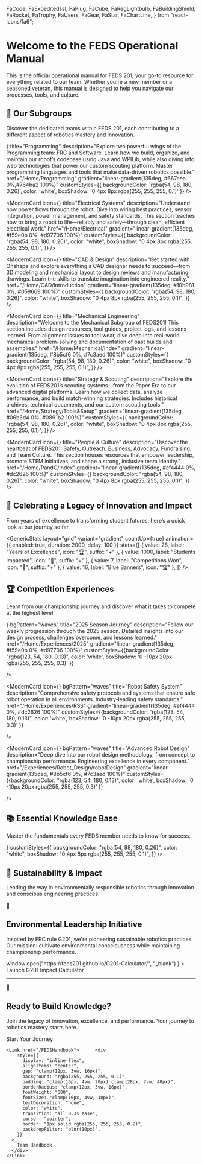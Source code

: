   FaCode,
  FaExpeditedssl,
  FaPlug,
  FaCube,
  FaRegLightbulb,
  FaBuildingShield,
  FaRocket,
  FaTrophy,
  FaUsers,
  FaGear,
  FaStar,
  FaChartLine,
} from "react-icons/fa6";

# Welcome to the FEDS Operational Manual

This is the official operational manual for FEDS 201, your go-to resource for everything related to our team. Whether you're a new member or a seasoned veteran, this manual is designed to help you navigate our processes, tools, and culture.



## 🚀 Our Subgroups

Discover the dedicated teams within FEDS 201, each contributing to a different aspect of robotics mastery and innovation.

<div style={{
  display: 'grid',
  gridTemplateColumns: 'repeat(auto-fit, minmax(min(350px, 100%), 1fr))',
  gap: 'clamp(16px, 4vw, 32px)',
  margin: 'clamp(30px, 8vw, 60px) 0',
  padding: '0 clamp(16px, 4vw, 0px)'
}}>
 <ModernCard
  icon={<FaCode />}
  title="Programming"
  description="Explore two powerful wings of the Programming team: FRC  and Software. Learn how we build, organize, and maintain our robot’s codebase using Java and WPILib, while also diving into web technologies that power our custom scouting platform. Master programming languages and tools that make data-driven robotics possible."
  href="/Home/Programming"
  gradient="linear-gradient(135deg, #667eea 0%,#764ba2 100%)"
  customStyles={{ backgroundColor: 'rgba(54, 98, 180, 0.26)', color: 'white', boxShadow: '0 4px 8px rgba(255, 255, 255, 0.1)' }}
/>

<ModernCard
  icon={<FaPlug />}
  title="Electrical Systems"
  description="Understand how power flows through the robot. Dive into wiring best practices, sensor integration, power management, and safety standards. This section teaches how to bring a robot to life—reliably and safely—through clean, efficient electrical work."
  href="/Home/Electrical"
  gradient="linear-gradient(135deg, #f59e0b 0%, #d97706 100%)"
  customStyles={{
    backgroundColor: "rgba(54, 98, 180, 0.26)",
    color: "white",
    boxShadow: "0 4px 8px rgba(255, 255, 255, 0.1)",
  }}
/>

<ModernCard
  icon={<FaCube />}
  title="CAD & Design"
  description="Get started with Onshape and explore everything a CAD designer needs to succeed—from 3D modeling and mechanical layout to design reviews and manufacturing drawings. Learn the skills to translate imagination into engineered reality."
  href="/Home/CAD/Introduction"
  gradient="linear-gradient(135deg, #10b981 0%, #059669 100%)"
  customStyles={{
    backgroundColor: "rgba(54, 98, 180, 0.26)",
    color: "white",
    boxShadow: "0 4px 8px rgba(255, 255, 255, 0.1)",
  }}
/>

<ModernCard
  icon={<ImCogs />}
  title="Mechanical Engineering"
  description="Welcome to the Mechanical Subgroup of FEDS201! This section includes design resources, tool guides, project logs, and lessons learned. From alignment issues to tool wear, dive deep into real-world mechanical problem-solving and documentation of past builds and assemblies."
  href="/Home/Mechanical/Index"
  gradient="linear-gradient(135deg, #8b5cf6 0%, #7c3aed 100%)"
  customStyles={{
    backgroundColor: "rgba(54, 98, 180, 0.26)",
    color: "white",
    boxShadow: "0 4px 8px rgba(255, 255, 255, 0.1)",
  }}
/>

<ModernCard
  icon={<FaRegLightbulb />}
  title="Strategy & Scouting"
  description="Explore the evolution of FEDS201’s scouting systems—from the Paper Era to our advanced digital platforms. Learn how we collect data, analyze performance, and build match-winning strategies. Includes historical archives, technical documents, and our custom scouting tools."
  href="/Home/Strategy/Tools&Setup"
  gradient="linear-gradient(135deg, #06b6d4 0%, #0891b2 100%)"
  customStyles={{
    backgroundColor: "rgba(54, 98, 180, 0.26)",
    color: "white",
    boxShadow: "0 4px 8px rgba(255, 255, 255, 0.1)",
  }}
/>

<ModernCard
  icon={<FaBuildingShield />}
  title="People & Culture"
  description="Discover the heartbeat of FEDS201: Safety, Outreach, Business, Advocacy, Fundraising, and Team Culture. This section houses resources that empower leadership, promote STEM initiatives, and shape a strong, inclusive team identity."
  href="/Home/PandC/Index"
  gradient="linear-gradient(135deg, #ef4444 0%, #dc2626 100%)"
  customStyles={{
    backgroundColor: "rgba(54, 98, 180, 0.26)",
    color: "white",
    boxShadow: "0 4px 8px rgba(255, 255, 255, 0.1)",
  }}
/>

</div>

## 🚀 Celebrating a Legacy of Innovation and Impact

From years of excellence to transforming student futures, here’s a quick look at our journey so far.

<GenericStats
  layout="grid"
  variant="gradient"
  countUp={true}
  animation={{ enabled: true, duration: 2000, delay: 100 }}
  stats={[
    { value: 28, label: "Years of Excellence", icon: "🏆", suffix: "+" },
    { value: 1000, label: "Students Impacted", icon: "👥", suffix: "+" },
    { value: 7, label: "Competitions Won", icon: "🥇", suffix: "+" },
    { value: 16, label: "Blue Banners", icon: "🏆" },
  ]}
/>

## 🏆 Competition Experiences

Learn from our championship journey and discover what it takes to compete at the highest level.

<div style={{
  display: 'grid',
  gridTemplateColumns: 'repeat(auto-fit, minmax(min(300px, 100%), 1fr))',
  gap: 'clamp(16px, 4vw, 32px)',
  margin: 'clamp(30px, 8vw, 60px) 0',
  padding: '0 clamp(16px, 4vw, 0px)'
}}>
  <ModernCard
    icon={<FaTrophy/>}
    bgPattern="waves"
    title="2025 Season Journey"
    description="Follow our weekly progression through the 2025 season. Detailed insights into our design process, challenges overcome, and lessons learned."
    href="/Home/Experiences/2025"
    gradient="linear-gradient(135deg, #f59e0b 0%, #d97706 100%)"
    customStyles={{backgroundColor: "rgba(123, 54, 180, 0.13)", color: 'white', boxShadow: '0 -10px 20px rgba(255, 255, 255, 0.3)' }}

/>

  <ModernCard
    icon={<FaRobot/>}
    bgPattern="waves"
    title="Robot Safety System"
    description="Comprehensive safety protocols and systems that ensure safe robot operation in all environments. Industry-leading safety standards."
    href="/Home/Experiences/RSS"
    gradient="linear-gradient(135deg, #ef4444 0%, #dc2626 100%)"
    customStyles={{backgroundColor: "rgba(123, 54, 180, 0.13)", color: 'white', boxShadow: '0 -10px 20px rgba(255, 255, 255, 0.3)' }}

/>

  <ModernCard
    icon={<FaGear/>}
    bgPattern="waves"
    title="Advanced Robot Design"
    description="Deep dive into our robot design methodology, from concept to championship performance. Engineering excellence in every component."
    href="/Experiences/Robot_Design/robotDesign"
    gradient="linear-gradient(135deg, #8b5cf6 0%, #7c3aed 100%)"
    customStyles={{backgroundColor: "rgba(123, 54, 180, 0.13)", color: 'white', boxShadow: '0 -10px 20px rgba(255, 255, 255, 0.3)' }}

/>

</div>

## 📚 Essential Knowledge Base

Master the fundamentals every FEDS member needs to know for success.

<div
  style={{
    display: "grid",
    gridTemplateColumns: "repeat(auto-fit, minmax(min(350px, 100%), 1fr))",
    gap: "clamp(16px, 4vw, 32px)",
    margin: "clamp(30px, 8vw, 60px) 0",
    padding: "0 clamp(16px, 4vw, 0px)",
  }}
>
  <ModernCard
    title="FEDS Handbook"
    description="The complete guide to everything you need to know as a FEDS member. Team structure, culture, tools, and resources for success."
    href="/FEDSHandbook"
    gradient="linear-gradient(135deg, #06b6d4 0%, #0891b2 100%)"
    icon={<FaUsers />}
    customStyles={{
      backgroundColor: "rgba(54, 98, 180, 0.26)",
      color: "white",
      boxShadow: "0 4px 8px rgba(255, 255, 255, 0.1)",
    }}
  />
</div>

## 🌱 Sustainability & Impact

Leading the way in environmentally responsible robotics through innovation and conscious engineering practices.

<div
    style={{
      background: "linear-gradient(135deg, #10b981 0%, #059669 100%)",
      borderRadius: "clamp(16px, 4vw, 32px)",
      padding: "clamp(30px, 8vw, 60px) clamp(20px, 6vw, 40px)",
      margin: "clamp(40px, 10vw, 80px) clamp(16px, 4vw, 0px)",
      color: "white",
      textAlign: "center",
      position: "relative",
      overflow: "hidden",
    }}
  >  <div
    style={{
      position: "absolute",
      top: "10px",
      right: "clamp(10px, 3vw, 20px)",
      fontSize: "clamp(60px, 15vw, 120px)",
      opacity: "0.1",
    }}
  >
    🌱
  </div>

  <h2
    style={{
      fontSize: "clamp(28px, 4vw, 40px)",
      fontWeight: "800",
      marginBottom: "24px",
    }}
  >
    Environmental Leadership Initiative
  </h2>  <p
    style={{
      fontSize: "clamp(16px, 4vw, 18px)",
      marginBottom: "clamp(24px, 6vw, 40px)",
      opacity: "0.95",
      maxWidth: "800px",
      margin: "0 auto clamp(24px, 6vw, 40px)",
      lineHeight: "1.6",
    }}
  >
    Inspired by FRC rule G201, we're pioneering sustainable robotics practices.
    Our mission: cultivate environmental consciousness while maintaining
    championship performance.
  </p>
  <div
    style={{
      display: "inline-flex",
      alignItems: "center",
      gap: "clamp(12px, 3vw, 16px)",
      background: "rgba(255, 255, 255, 0.2)",
      padding: "clamp(16px, 4vw, 20px) clamp(24px, 6vw, 32px)",
      borderRadius: "clamp(12px, 3vw, 16px)",
      backdropFilter: "blur(10px)",
      border: "1px solid rgba(255, 255, 255, 0.3)",
      cursor: "pointer",
      transition: "all 0.3s ease",
    }}
    onClick={() =>
      window.open("https://feds201.github.io/G201-Calculator/", "_blank")
    }
  >    <FaChartLine size={20} />
    <span style={{ fontWeight: "600", fontSize: "clamp(16px, 4vw, 18px)" }}>
      Launch G201 Impact Calculator
    </span>
  </div>
</div>

---

<div
  style={{
    textAlign: "center",
    padding: "clamp(40px, 10vw, 80px) clamp(20px, 6vw, 40px)",
    background: "linear-gradient(135deg, #1e293b 0%, #0f172a 100%)",
    borderRadius: "clamp(16px, 4vw, 32px)",
    color: "white",
    margin: "clamp(40px, 10vw, 80px) clamp(16px, 4vw, 0px)",
    position: "relative",
    overflow: "hidden",
  }}
>  <div
    style={{
      position: "absolute",
      top: "clamp(10px, 3vw, 20px)",
      left: "clamp(10px, 3vw, 20px)",
      fontSize: "clamp(50px, 12vw, 100px)",
      opacity: "0.1",
    }}
  >
    🚀
  </div>

  <h2
    style={{
      fontSize: "clamp(36px, 6vw, 56px)",
      fontWeight: "800",
      marginBottom: "24px",
      textShadow: "0 4px 8px rgba(0, 0, 0, 0.3)",
    }}
  >
    Ready to Build Knowledge?
  </h2>  <p
    style={{
      fontSize: "clamp(16px, 4vw, 22px)",
      opacity: "0.9",
      marginBottom: "clamp(32px, 8vw, 48px)",
      maxWidth: "700px",
      margin: "0 auto clamp(32px, 8vw, 48px)",
      lineHeight: "1.6",
    }}
  >
    Join the legacy of innovation, excellence, and performance. Your journey to
    robotics mastery starts here.
  </p>
  <div
    style={{
      display: "flex",
      gap: "clamp(12px, 4vw, 24px)",
      justifyContent: "center",
      flexWrap: "wrap",
      padding: "0 clamp(16px, 4vw, 0px)",
    }}
  >
    <Link href="/Home/Programming">      <div
        style={{
          display: "inline-flex",
          alignItems: "center",
          gap: "clamp(12px, 3vw, 16px)",
          background: "linear-gradient(135deg, #667eea 0%, #764ba2 100%)",
          padding: "clamp(16px, 4vw, 20px) clamp(28px, 7vw, 40px)",
          borderRadius: "clamp(12px, 3vw, 16px)",
          fontWeight: "600",
          fontSize: "clamp(16px, 4vw, 18px)",
          textDecoration: "none",
          color: "white",
          transition: "all 0.3s ease",
          cursor: "pointer",
          boxShadow: "0 8px 16px -4px rgba(102, 126, 234, 0.4)",
        }}
      >
        Start Your Journey
      </div>
    </Link>

    <Link href="/FEDSHandbook">      <div
        style={{
          display: "inline-flex",
          alignItems: "center",
          gap: "clamp(12px, 3vw, 16px)",
          background: "rgba(255, 255, 255, 0.1)",
          padding: "clamp(16px, 4vw, 20px) clamp(28px, 7vw, 40px)",
          borderRadius: "clamp(12px, 3vw, 16px)",
          fontWeight: "600",
          fontSize: "clamp(16px, 4vw, 18px)",
          textDecoration: "none",
          color: "white",
          transition: "all 0.3s ease",
          cursor: "pointer",
          border: "1px solid rgba(255, 255, 255, 0.2)",
          backdropFilter: "blur(10px)",
        }}
      >
        Team Handbook
      </div>
    </Link>
  </div>
</div>
